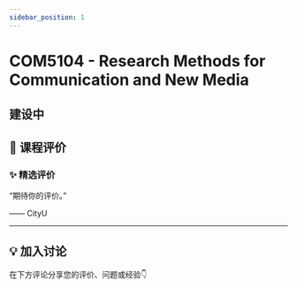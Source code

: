 ```yaml
---
sidebar_position: 1
---
```



# COM5104 - Research Methods for Communication and New Media

## 建设中

## **💬 课程评价**

### ✨ **精选评价**
<div className={commentStyles.commentBox}>
    <p className={commentStyles.commentText}>
        “期待你的评价。”
    </p>
    <p className={commentStyles.commentAuthor}>—— CityU</p>
</div>

---

## **💡 加入讨论**

在下方评论分享您的评价、问题或经验👇
<Utterances />

